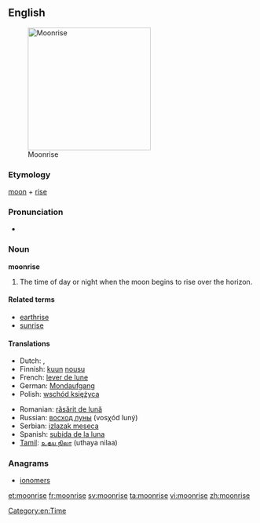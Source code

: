 ==English==
[[Image:Moonrise_on_Hobart_Bay_-_NOAA.jpg|thumb|right|250px|Moonrise]]

===Etymology===
[[moon]] + [[rise]]

===Pronunciation===
* {{audio|en-us-moonrise.ogg|Audio (US)}}

===Noun===
'''moonrise'''

# The time of day or night when the moon begins to rise over the horizon.

{{wikipedia}}

====Related terms====
* [[earthrise]]
* [[sunrise]]

====Translations====
{{trans-top|The time of day or night when the moon begins to rise over the horizon}}
* Dutch: {{t-|nl|maansopgang|m}}, {{t-|nl|maansopkomst|f}}
* Finnish: [[kuun]] [[nousu]]
* French: [[lever de lune]] {{m}}
* German: [[Mondaufgang]] {{m}}
* Polish: [[wschód księżyca]] {{m}}
{{trans-mid}}
* Romanian: [[răsărit de lună]] {{n}}
* Russian: [[восход луны]] (vosχód luný) {{m}}
* Serbian: [[izlazak meseca]]
* Spanish: [[subida de la luna]] {{f}}
* [[Tamil]]: [[உதய நிலா]] (uthaya nilaa)
{{trans-bottom}}

===Anagrams===
* [[ionomers#English|ionomers]]

[[Category:en:Time]]

[[et:moonrise]]
[[fr:moonrise]]
[[sv:moonrise]]
[[ta:moonrise]]
[[vi:moonrise]]
[[zh:moonrise]]